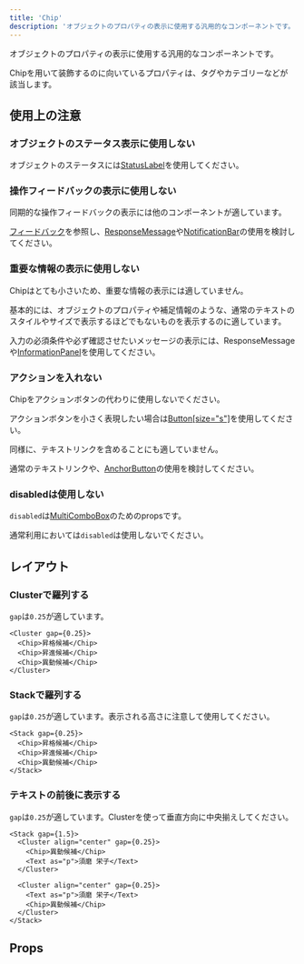 ```yaml
---
title: 'Chip'
description: 'オブジェクトのプロパティの表示に使用する汎用的なコンポーネントです。'
---
```


オブジェクトのプロパティの表示に使用する汎用的なコンポーネントです。

Chipを用いて装飾するのに向いているプロパティは、タグやカテゴリーなどが該当します。

<ComponentStory name="Chip" />

## 使用上の注意

### オブジェクトのステータス表示に使用しない

オブジェクトのステータスには[StatusLabel](/products/components/status-label/)を使用してください。

### 操作フィードバックの表示に使用しない

同期的な操作フィードバックの表示には他のコンポーネントが適しています。

[フィードバック](/products/design-patterns/feedback/)を参照し、[ResponseMessage](/products/components/response-message/)や[NotificationBar](/products/components/notification-bar/)の使用を検討してください。

### 重要な情報の表示に使用しない

Chipはとても小さいため、重要な情報の表示には適していません。

基本的には、オブジェクトのプロパティや補足情報のような、通常のテキストのスタイルやサイズで表示するほどでもないものを表示するのに適しています。

入力の必須条件や必ず確認させたいメッセージの表示には、ResponseMessageや[InformationPanel](/products/components/information-panel/)を使用してください。

### アクションを入れない

Chipをアクションボタンの代わりに使用しないでください。

アクションボタンを小さく表現したい場合は[Button[size="s"]](https://smarthr.design/products/components/button/#h3-6)を使用してください。

同様に、テキストリンクを含めることにも適していません。

通常のテキストリンクや、[AnchorButton](/products/components/button/#h3-5)の使用を検討してください。

### disabledは使用しない

`disabled`は[MultiComboBox](/products/components/combo-box/multi-combo-box/)のためのpropsです。

通常利用においては`disabled`は使用しないでください。

## レイアウト

### Clusterで羅列する

`gap`は`0.25`が適しています。

```tsx editable codeBlock
<Cluster gap={0.25}>
  <Chip>昇格候補</Chip>
  <Chip>昇進候補</Chip>
  <Chip>異動候補</Chip>
</Cluster>
```

### Stackで羅列する

`gap`は`0.25`が適しています。表示される高さに注意して使用してください。

```tsx editable codeBlock
<Stack gap={0.25}>
  <Chip>昇格候補</Chip>
  <Chip>昇進候補</Chip>
  <Chip>異動候補</Chip>
</Stack>
```

### テキストの前後に表示する

`gap`は`0.25`が適しています。Clusterを使って垂直方向に中央揃えしてください。

```tsx editable codeBlock
<Stack gap={1.5}>
  <Cluster align="center" gap={0.25}>
    <Chip>異動候補</Chip>
    <Text as="p">須磨 栄子</Text>
  </Cluster>

  <Cluster align="center" gap={0.25}>
    <Text as="p">須磨 栄子</Text>
    <Chip>異動候補</Chip>
  </Cluster>
</Stack>
```

## Props

<ComponentPropsTable name="Chip" />


